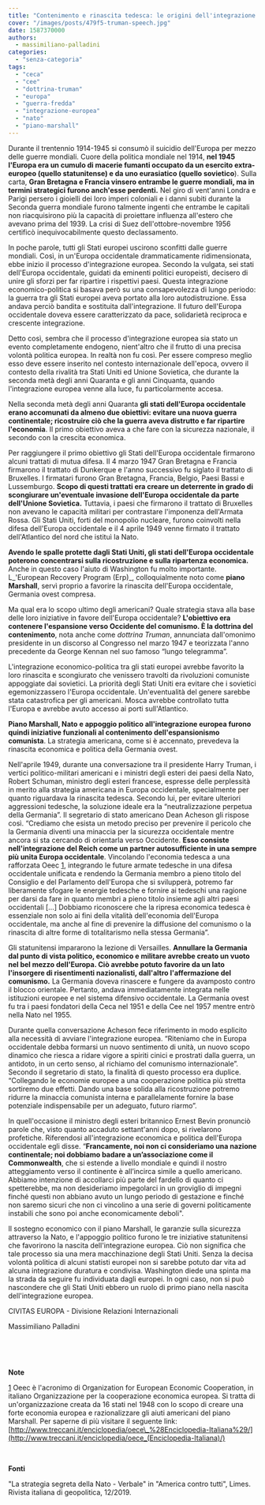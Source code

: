 ```yaml
---
title: "Contenimento e rinascita tedesca: le origini dell'integrazione europea"
cover: "/images/posts/479f5-truman-speech.jpg"
date: 1587370000
authors:
  - massimiliano-palladini
categories: 
  - "senza-categoria"
tags: 
  - "ceca"
  - "cee"
  - "dottrina-truman"
  - "europa"
  - "guerra-fredda"
  - "integrazione-europea"
  - "nato"
  - "piano-marshall"
---
```


Durante il trentennio 1914-1945 si consumò il suicidio dell'Europa per mezzo delle guerre mondiali. Cuore della politica mondiale nel 1914, **nel 1945 l'Europa era un cumulo di macerie fumanti occupato da un esercito extra-europeo (quello statunitense) e da uno eurasiatico (quello sovietico**). Sulla carta, **Gran Bretagna e Francia vinsero entrambe le guerre mondiali, ma in termini strategici furono anch'esse perdenti.** Nel giro di vent'anni Londra e Parigi persero i gioielli dei loro imperi coloniali e i danni subiti durante la Seconda guerra mondiale furono talmente ingenti che entrambe le capitali non riacquisirono più la capacità di proiettare influenza all'estero che avevano prima del 1939. La crisi di Suez dell'ottobre-novembre 1956 certificò inequivocabilmente questo declassamento.

In poche parole, tutti gli Stati europei uscirono sconfitti dalle guerre mondiali. Così, in un'Europa occidentale drammaticamente ridimensionata, ebbe inizio il processo d'integrazione europea. Secondo la vulgata, sei stati dell'Europa occidentale, guidati da eminenti politici europeisti, decisero di unire gli sforzi per far ripartire i rispettivi paesi. Questa integrazione economico-politica si basava però su una consapevolezza di lungo periodo: la guerra tra gli Stati europei aveva portato alla loro autodistruzione. Essa andava perciò bandita e sostituita dall'integrazione. Il futuro dell'Europa occidentale doveva essere caratterizzato da pace, solidarietà reciproca e crescente integrazione.

Detto così, sembra che il processo d'integrazione europea sia stato un evento completamente endogeno, nient'altro che il frutto di una precisa volontà politica europea. In realtà non fu così. Per essere compreso meglio esso deve essere inserito nel contesto internazionale dell'epoca, ovvero il contesto della rivalità tra Stati Uniti ed Unione Sovietica, che durante la seconda metà degli anni Quaranta e gli anni Cinquanta, quando l'integrazione europea venne alla luce, fu particolarmente accesa.

Nella seconda metà degli anni Quaranta **gli stati dell'Europa occidentale erano accomunati da almeno due obiettivi: evitare una nuova guerra continentale; ricostruire ciò che la guerra aveva distrutto e far ripartire l'economia**. Il primo obiettivo aveva a che fare con la sicurezza nazionale, il secondo con la crescita economica.

Per raggiungere il primo obiettivo gli Stati dell'Europa occidentale firmarono alcuni trattati di mutua difesa. Il 4 marzo 1947 Gran Bretagna e Francia firmarono il trattato di Dunkerque e l'anno successivo fu siglato il trattato di Bruxelles. I firmatari furono Gran Bretagna, Francia, Belgio, Paesi Bassi e Lussemburgo. **Scopo di questi trattati era creare un deterrente in grado di scongiurare un'eventuale invasione dell'Europa occidentale da parte dell'Unione Sovietica.** Tuttavia, i paesi che firmarono il trattato di Bruxelles non avevano le capacità militari per contrastare l'imponenza dell'Armata Rossa. Gli Stati Uniti, forti del monopolio nucleare, furono coinvolti nella difesa dell'Europa occidentale e il 4 aprile 1949 venne firmato il trattato dell'Atlantico del nord che istituì la Nato.

**Avendo le spalle protette dagli Stati Uniti, gli stati dell'Europa occidentale poterono concentrarsi sulla ricostruzione e sulla ripartenza economica.** Anche in questo caso l'aiuto di Washington fu molto importante. L_'European Recovery Program (Erp)_, colloquialmente noto come **piano Marshall**, servì proprio a favorire la rinascita dell'Europa occidentale, Germania ovest compresa.

Ma qual era lo scopo ultimo degli americani? Quale strategia stava alla base delle loro iniziative in favore dell'Europa occidentale? **L'obiettivo era contenere l'espansione verso Occidente del comunismo. È la dottrina del contenimento**, nota anche come _dottrina Truman_, annunciata dall'omonimo presidente in un discorso al Congresso nel marzo 1947 e teorizzata l'anno precedente da George Kennan nel suo famoso “lungo telegramma”.

L'integrazione economico-politica tra gli stati europei avrebbe favorito la loro rinascita e scongiurato che venissero travolti da rivoluzioni comuniste appoggiate dai sovietici. La priorità degli Stati Uniti era evitare che i sovietici egemonizzassero l'Europa occidentale. Un'eventualità del genere sarebbe stata catastrofica per gli americani. Mosca avrebbe controllato tutta l'Europa e avrebbe avuto accesso ai porti sull'Atlantico.

**Piano Marshall, Nato e appoggio politico all'integrazione europea furono quindi iniziative funzionali al contenimento dell'espansionismo comunista**. La strategia americana, come si è accennato, prevedeva la rinascita economica e politica della Germania ovest.

Nell'aprile 1949, durante una conversazione tra il presidente Harry Truman, i vertici politico-militari americani e i ministri degli esteri dei paesi della Nato, Robert Schuman, ministro degli esteri francese, espresse delle perplessità in merito alla strategia americana in Europa occidentale, specialmente per quanto riguardava la rinascita tedesca. Secondo lui, per evitare ulteriori aggressioni tedesche, la soluzione ideale era la “neutralizzazione perpetua della Germania”. Il segretario di stato americano Dean Acheson gli rispose così. “Crediamo che esista un metodo preciso per prevenire il pericolo che la Germania diventi una minaccia per la sicurezza occidentale mentre ancora si sta cercando di orientarla verso Occidente. **Esso consiste nell'integrazione del Reich come un partner autosufficiente in una sempre più unita Europa occidentale**. Vincolando l'economia tedesca a una rafforzata Oeec [1](#sdfootnote1sym), integrando le future armate tedesche in una difesa occidentale unificata e rendendo la Germania membro a pieno titolo del Consiglio e del Parlamento dell'Europa che si svilupperà, potremo far liberamente sfogare le energie tedesche e fornire ai tedeschi una ragione per darsi da fare in quanto membri a pieno titolo insieme agli altri paesi occidentali \[…\] Dobbiamo riconoscere che la ripresa economica tedesca è essenziale non solo ai fini della vitalità dell'economia dell'Europa occidentale, ma anche al fine di prevenire la diffusione del comunismo o la rinascita di altre forme di totalitarismo nella stessa Germania”.

Gli statunitensi impararono la lezione di Versailles. **Annullare la Germania dal punto di vista politico, economico e militare avrebbe creato un vuoto nel bel mezzo dell'Europa. Ciò avrebbe potuto favorire da un lato l'insorgere di risentimenti nazionalisti, dall'altro l'affermazione del comunismo.** La Germania doveva rinascere e fungere da avamposto contro il blocco orientale. Pertanto, andava immediatamente integrata nelle istituzioni europee e nel sistema difensivo occidentale. La Germania ovest fu tra i paesi fondatori della Ceca nel 1951 e della Cee nel 1957 mentre entrò nella Nato nel 1955.

Durante quella conversazione Acheson fece riferimento in modo esplicito alla necessità di avviare l'integrazione europea. “Riteniamo che in Europa occidentale debba formarsi un nuovo sentimento di unità, un nuovo scopo dinamico che riesca a ridare vigore a spiriti cinici e prostrati dalla guerra, un antidoto, in un certo senso, al richiamo del comunismo internazionale”. Secondo il segretario di stato, la finalità di questo processo era duplice. “Collegando le economie europee a una cooperazione politica più stretta sortiremo due effetti. Dando una base solida alla ricostruzione potremo ridurre la minaccia comunista interna e parallelamente fornire la base potenziale indispensabile per un adeguato, futuro riarmo”.

In quell'occasione il ministro degli esteri britannico Ernest Bevin pronunciò parole che, visto quanto accaduto settant'anni dopo, si rivelarono profetiche. Riferendosi all'integrazione economica e politica dell'Europa occidentale egli disse. “**Francamente, noi non ci consideriamo una nazione continentale; noi dobbiamo badare a un’associazione come il Commonwealth**, che si estende a livello mondiale e quindi il nostro atteggiamento verso il continente è all’incirca simile a quello americano. Abbiamo intenzione di accollarci più parte del fardello di quanto ci spetterebbe, ma non desideriamo impegolarci in un groviglio di impegni finché questi non abbiano avuto un lungo periodo di gestazione e finché non saremo sicuri che non ci vincolino a una serie di governi politicamente instabili che sono poi anche economicamente deboli".

Il sostegno economico con il piano Marshall, le garanzie sulla sicurezza attraverso la Nato, e l'appoggio politico furono le tre iniziative statunitensi che favorirono la nascita dell'integrazione europea. Ciò non significa che tale processo sia una mera macchinazione degli Stati Uniti. Senza la decisa volontà politica di alcuni statisti europei non si sarebbe potuto dar vita ad alcuna integrazione duratura e condivisa. Washington diede una spinta ma la strada da seguire fu individuata dagli europei. In ogni caso, non si può nascondere che gli Stati Uniti ebbero un ruolo di primo piano nella nascita dell'integrazione europea.

CIVITAS EUROPA - Divisione Relazioni Internazionali

Massimiliano Palladini

 

 

**Note**

[1](#sdfootnote1anc) Oeec è l'acronimo di Organization for European Economic Cooperation, in italiano Organizzazione per la cooperazione economica europea. Si tratta di un'organizzazione creata da 16 stati nel 1948 con lo scopo di creare una forte economia europea e razionalizzare gli aiuti americani del piano Marshall. Per saperne di più visitare il seguente link: [http://www.treccani.it/enciclopedia/oece\_%28Enciclopedia-Italiana%29/](http://www.treccani.it/enciclopedia/oece_(Enciclopedia-Italiana)/)

 

**Fonti**

"La strategia segreta della Nato - Verbale" in "America contro tutti", Limes. Rivista italiana di geopolitica, 12/2019.
